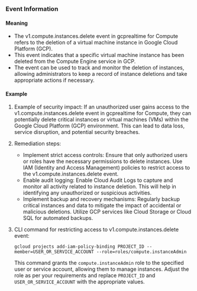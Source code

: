 
### Event Information

#### Meaning

- The v1.compute.instances.delete event in gcprealtime for Compute refers to the deletion of a virtual machine instance in Google Cloud Platform (GCP).
- This event indicates that a specific virtual machine instance has been deleted from the Compute Engine service in GCP.
- The event can be used to track and monitor the deletion of instances, allowing administrators to keep a record of instance deletions and take appropriate actions if necessary.

#### Example

1. Example of security impact: If an unauthorized user gains access to the v1.compute.instances.delete event in gcprealtime for Compute, they can potentially delete critical instances or virtual machines (VMs) within the Google Cloud Platform (GCP) environment. This can lead to data loss, service disruption, and potential security breaches.

2. Remediation steps:
   - Implement strict access controls: Ensure that only authorized users or roles have the necessary permissions to delete instances. Use IAM (Identity and Access Management) policies to restrict access to the v1.compute.instances.delete event.
   - Enable audit logging: Enable Cloud Audit Logs to capture and monitor all activity related to instance deletion. This will help in identifying any unauthorized or suspicious activities.
   - Implement backup and recovery mechanisms: Regularly backup critical instances and data to mitigate the impact of accidental or malicious deletions. Utilize GCP services like Cloud Storage or Cloud SQL for automated backups.

3. CLI command for restricting access to v1.compute.instances.delete event:
   ```
   gcloud projects add-iam-policy-binding PROJECT_ID --member=USER_OR_SERVICE_ACCOUNT --role=roles/compute.instanceAdmin
   ```
   This command grants the `compute.instanceAdmin` role to the specified user or service account, allowing them to manage instances. Adjust the role as per your requirements and replace `PROJECT_ID` and `USER_OR_SERVICE_ACCOUNT` with the appropriate values.

